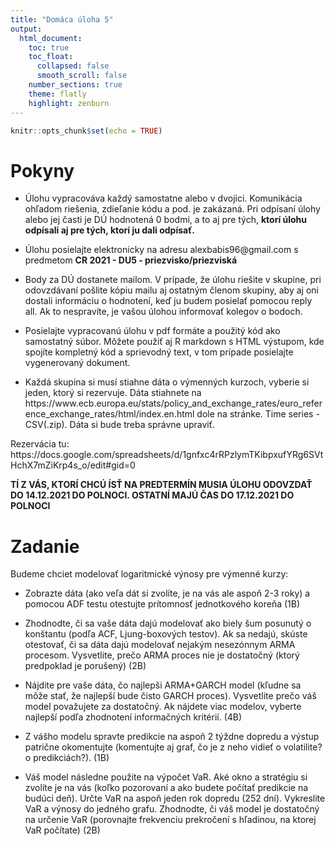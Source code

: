 ```yaml
---
title: "Domáca úloha 5"
output:
  html_document:
    toc: true
    toc_float:
      collapsed: false
      smooth_scroll: false
    number_sections: true
    theme: flatly
    highlight: zenburn
---
```


```r
knitr::opts_chunk$set(echo = TRUE)
```

# Pokyny

* Úlohu vypracováva každý samostatne alebo v dvojici. Komunikácia ohľadom riešenia, zdieľanie kódu a pod. je zakázaná. Pri odpísaní úlohy alebo jej časti je DÚ hodnotená 0 bodmi, a to aj pre tých, **ktorí úlohu odpísali aj pre tých, ktorí ju dali odpísať.**

* Úlohu posielajte elektronicky na adresu alexbabis96@gmail.com s predmetom **CR 2021 - DU5 - priezvisko/priezviská** 

* Body za DÚ dostanete mailom. V prípade, že úlohu riešite v skupine, pri odovzdávaní pošlite kópiu mailu aj ostatným členom skupiny, aby aj oni dostali informáciu o hodnotení, keď ju budem posielať pomocou reply all. Ak to nespravíte, je vašou úlohou informovať kolegov o bodoch.

* Posielajte vypracovanú úlohu v pdf formáte a použitý kód ako samostatný súbor. Môžete použiť aj R markdown s HTML výstupom, kde spojíte kompletný kód a sprievodný text, v tom prípade posielajte vygenerovaný dokument. 

* Každá skupina si musí stiahne dáta o výmenných kurzoch, vyberie si jeden, ktorý si rezervuje. Dáta stiahnete na https://www.ecb.europa.eu/stats/policy_and_exchange_rates/euro_reference_exchange_rates/html/index.en.html dole na stránke. Time series - CSV(.zip). Dáta si bude treba správne upraviť. 

Rezervácia tu: https://docs.google.com/spreadsheets/d/1gnfxc4rRPzlymTKibpxufYRg6SVtHchX7mZiKrp4s_o/edit#gid=0

**TÍ Z VÁS, KTORÍ CHCÚ ÍSŤ NA PREDTERMÍN MUSIA ÚLOHU ODOVZDAŤ DO 14.12.2021 DO POLNOCI. OSTATNÍ MAJÚ ČAS DO 17.12.2021 DO POLNOCI**

# Zadanie

Budeme chciet modelovať logaritmické výnosy pre výmenné kurzy:

* Zobrazte dáta (ako veľa dát si zvolíte, je na vás ale aspoň 2-3 roky) a pomocou ADF testu otestujte prítomnosť jednotkového koreňa (1B)

* Zhodnodte, či sa vaše dáta dajú modelovať ako biely šum posunutý o konštantu (podľa ACF, Ljung-boxových testov). Ak sa nedajú, skúste otestovať, či sa dáta dajú modelovať nejakým nesezónnym ARMA procesom. Vysvetlite, prečo ARMA proces nie je dostatočný (ktorý predpoklad je porušený) (2B)

* Nájdite pre vaše dáta, čo najlepši ARMA+GARCH model (kľudne sa môže stať, že najlepší bude čisto GARCH proces). Vysvetlite prečo váš model považujete za dostatočný. Ak nájdete viac modelov, vyberte najlepší podľa zhodnotení informačných kritérií. (4B)

* Z vášho modelu spravte predikcie na aspoň 2 týždne dopredu a výstup patrične okomentujte (komentujte aj graf, čo je z neho vidieť o volatilite? o predikciách?). (1B)

* Váš model následne použite na výpočet VaR. Aké okno a stratégiu si zvolíte je na vás (koľko pozorovaní a ako budete počítať predikcie na budúci deň). Určte VaR na aspoň jeden rok dopredu (252 dní). Vykreslite VaR a výnosy do jedného grafu. Zhodnodte, či váš model je dostatočný na určenie VaR (porovnajte frekvenciu prekročení s hľadinou, na ktorej VaR počítate) (2B)